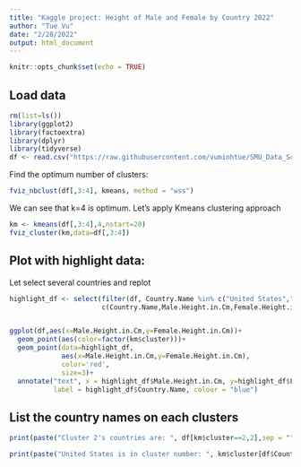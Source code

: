 ```yaml
---
title: "Kaggle project: Height of Male and Female by Country 2022"
author: "Tue Vu"
date: "2/28/2022"
output: html_document
---
```


```r
knitr::opts_chunk$set(echo = TRUE)
```

## Load data

```r
rm(list=ls())
library(ggplot2)
library(factoextra)
library(dplyr)
library(tidyverse)
df <- read.csv("https://raw.githubusercontent.com/vuminhtue/SMU_Data_Science_workflow_R/master/data/Heights/Height%20of%20Male%20and%20Female%20by%20Country%202022.csv",header=TRUE)
```

Find the optimum number of clusters:

```r
fviz_nbclust(df[,3:4], kmeans, method = "wss")
```

We can see that k=4 is optimum. Let's apply Kmeans clustering approach

```r
km <- kmeans(df[,3:4],4,nstart=20)
fviz_cluster(km,data=df[,3:4])
```

## Plot with highlight data:
Let select several countries and replot

```r
highlight_df <- select(filter(df, Country.Name %in% c("United States","Netherlands","Vietnam","Laos")),
                       c(Country.Name,Male.Height.in.Cm,Female.Height.in.Cm))


ggplot(df,aes(x=Male.Height.in.Cm,y=Female.Height.in.Cm))+
  geom_point(aes(color=factor(km$cluster)))+
  geom_point(data=highlight_df, 
             aes(x=Male.Height.in.Cm,y=Female.Height.in.Cm), 
             color='red',
             size=3)+
  annotate("text", x = highlight_df$Male.Height.in.Cm, y=highlight_df$Female.Height.in.Cm,
           label = highlight_df$Country.Name, colour = "blue")   
```

## List the country names on each clusters

```r
print(paste("Cluster 2's countries are: ", df[km$cluster==2,2],sep = ""))

print(paste("United States is in cluster number: ", km$cluster[df$Country.Name=="United States"],sep=""))
```